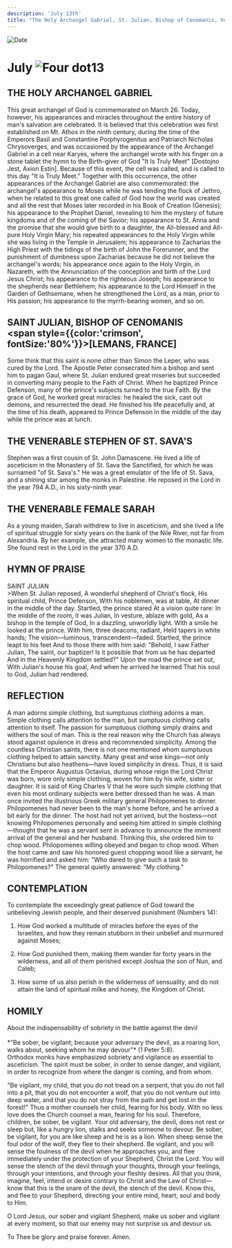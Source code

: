 ```yaml
---
description: 'July 13th'
title: "The Holy Archangel Gabriel, St. Julian, Bishop of Cenomanis, Venerable Stephen of St. Sava's, Venerable Sarah"
---
```


<CustomPaginator />
<RunningHead />

<Image src="/title-imprint.png" height={68} width={50} alt="Date" className="title-imprint"/>

# <div id="date">July <Image className="four-dot" src="/four-dot.png" height={15} width={15} alt="Four dot" />13</div>

## THE HOLY ARCHANGEL GABRIEL

This great archangel of God is commemorated on March 26. Today, however, his appearances and miracles throughout the entire history of man's salvation are celebrated. It is believed that this celebration was first established on Mt. Athos in the ninth century, during the time of the Emperors Basil and Constantine Porphyrogenitus and Patriarch Nicholas Chrysoverges, and was occasioned by the appearance of the Archangel Gabriel in a cell near Karyes, where the archangel wrote with his finger on a stone tablet the hymn to the Birth-giver of God "It Is Truly Meet" [Dostojno Jest, Axion Estin]. Because of this event, the cell was called, and is called to this day "It is Truly Meet." Together with this occurrence, the other appearances of the Archangel Gabriel are also commemorated: the archangel's appearance to Moses while he was tending the flock of Jethro, when he related to this great one called of God how the world was created and all the rest that Moses later recorded in his Book of Creation (Genesis); his appearance to the Prophet Daniel, revealing to him the mystery of future kingdoms and of the coming of the Savior; his appearance to St. Anna and the promise that she would give birth to a daughter, the All-blessed and All-pure Holy Virgin Mary; his repeated appearances to the Holy Virgin while she was living in the Temple in Jerusalem; his appearance to Zacharias the High Priest with the tidings of the birth of John the Forerunner, and the punishment of dumbness upon Zacharias because he did not believe the archangel's words; his appearance once again to the Holy Virgin, in Nazareth, with the Annunciation of the conception and birth of the Lord Jesus Christ; his appearance to the righteous Joseph; his appearance to the shepherds near Bethlehem; his appearance to the Lord Himself in the Garden of Gethsemane, when he strengthened the Lord, as a man, prior to His passion; his appearance to the myrrh-bearing women, and so on.

## SAINT JULIAN, BISHOP OF CENOMANIS <br /><span style={{color:'crimson', fontSize:'80%'}}>[LEMANS, FRANCE]</span>

Some think that this saint is none other than Simon the Leper, who was cured by the Lord. The Apostle Peter consecrated him a bishop and sent him to pagan Gaul, where St. Julian endured great miseries but succeeded in converting many people to the Faith of Christ. When he baptized Prince Defenson, many of the prince's subjects turned to the true Faith. By the grace of God, he worked great miracles: he healed the sick, cast out demons, and resurrected the dead. He finished his life peacefully and, at the time of his death, appeared to Prince Defenson in the middle of the day while the prince was at lunch.

## THE VENERABLE STEPHEN OF ST. SAVA'S

Stephen was a first cousin of St. John Damascene. He lived a life of asceticism in the Monastery of St. Sava the Sanctified, for which he was surnamed "of St. Sava's." He was a great emulator of the life of St. Sava, and a shining star among the monks in Palestine. He reposed in the Lord in the year 794 A.D., in his sixty-ninth year.

## THE VENERABLE FEMALE SARAH

As a young maiden, Sarah withdrew to live in asceticism, and she lived a life of spiritual struggle for sixty years on the bank of the Nile River, not far from Alexandria. By her example, she attracted many women to the monastic life. She found rest in the Lord in the year 370 A.D.


## HYMN OF PRAISE
<div style={{textAlign:'center', color:'crimson', fontWeight:'bold'}}>
SAINT JULIAN
</div>
>When St. Julian reposed,  
A wonderful shepherd of Christ's flock,  
His spiritual child, Prince Defenson,  
With his noblemen, was at table,  
At dinner in the middle of the day.  
Startled, the prince stared  
At a vision quite rare:  
In the middle of the room, it was Julian,  
In vesture, ablaze with gold,  
As a bishop in the temple of God,  
In a dazzling, unworldly light.  
With a smile he looked at the prince.  
With him, three deacons, radiant,  
Held tapers in white hands;  
The vision—luminous, transcendent—faded.  
Startled, the prince leapt to his feet  
And to those there with him said:  
"Behold, I saw Father Julian,  
The saint, our baptizer!  
Is it possible that from us he has departed  
And in the Heavenly Kingdom settled?"  
Upon the road the prince set out,  
With Julian's house his goal,  
And when he arrived he learned  
That his soul to God, Julian had rendered.  


## REFLECTION

A man adorns simple clothing, but sumptuous clothing adorns a man. Simple clothing calls attention to the man, but sumptuous clothing calls attention to itself. The passion for sumptuous clothing simply drains and withers the soul of man. This is the real reason why the Church has always stood against opulence in dress and recommended simplicity. Among the countless Christian saints, there is not one mentioned whom sumptuous clothing helped to attain sanctity. Many great and wise kings—not only Christians but also heathens—have loved simplicity in dress. Thus, it is said that the Emperor Augustus Octavius, during whose reign the Lord Christ was born, wore only simple clothing, woven for him by his wife, sister or daughter. It is said of King Charles V that he wore such simple clothing that even his most ordinary subjects were better dressed than he was. A man once invited the illustrious Greek military general Philopomenes to dinner. Philopomenes had never been to the man's home before, and he arrived a bit early for the dinner. The host had not yet arrived, but the hostess—not knowing Philopomenes personally and seeing him attired in simple clothing—thought that he was a servant sent in advance to announce the imminent arrival of the general and her husband. Thinking this, she ordered him to chop wood. Philopomenes willing obeyed and began to chop wood. When the host came and saw his honored guest chopping wood like a servant, he was horrified and asked him: "Who dared to give such a task to Philopomenes?" The general quietly answered: "My clothing."


## CONTEMPLATION

To contemplate the exceedingly great patience of God toward the unbelieving Jewish people, and their deserved punishment (Numbers 14):

1. How God worked a multitude of miracles before the eyes of the Israelites, and how they remain stubborn in their unbelief and murmured against Moses;

2. How God punished them, making them wander for forty years in the wilderness, and all of them perished except Joshua the son of Nun, and Caleb;

3. How some of us also perish in the wilderness of sensuality, and do not attain the land of spiritual milke and honey, the Kingdom of Christ.


## HOMILY
<div style={{textAlign:'center', color:'crimson', fontWeight:'bold'}}>
About the indispensability of sobriety in the battle against the devil
</div>
<br />
<div style={{textAlign:'right'}}>
*"Be sober, be vigilant; because your adversary the devil, as a roaring lion, walks about, seeking whom he may devour"* (1 Peter 5:8).
</div>
Orthodox monks have emphasized sobriety and vigilance as essential to asceticism. The spirit must be sober, in order to sense danger, and vigilant, in order to recognize from where the danger is coming, and from whom.

"Be vigilant, my child, that you do not tread on a serpent, that you do not fall into a pit, that you do not encounter a wolf, that you do not venture out into deep water, and that you do not stray from the path and get lost in the forest!" Thus a mother counsels her child, fearing for his body. With no less love does the Church counsel a man, fearing for his soul. Therefore, children, be sober, be vigilant. Your old adversary, the devil, does not rest or sleep but, like a hungry lion, stalks and seeks someone to devour. Be sober, be vigilant, for you are like sheep and he is as a lion. When sheep sense the foul odor of the wolf, they flee to their shepherd. Be vigilant, and you will sense the foulness of the devil when he approaches you, and flee immediately under the protection of your Shepherd, Christ the Lord. You will sense the stench of the devil through your thoughts, through your feelings, through your intentions, and through your fleshly desires. All that you think, imagine, feel, intend or desire contrary to Christ and the Law of Christ—know that this is the snare of the devil, the stench of the devil. Know this, and flee to your Shepherd, directing your entire mind, heart, soul and body to Him.

O Lord Jesus, our sober and vigilant Shepherd, make us sober and vigilant at every moment, so that our enemy may not surprise us and devour us.

To Thee be glory and praise forever. Amen.